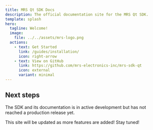 ```yaml
---
title: MRS Qt SDK Docs
description: The official documentation site for the MRS Qt SDK.
template: splash
hero:
  tagline: Welcome!
  image:
    file: ../../assets/mrs-logo.png
  actions:
    - text: Get Started
      link: /guides/installation/
      icon: right-arrow
    - text: View on GitHub
      link: https://github.com/mrs-electronics-inc/mrs-sdk-qt
      icon: external
      variant: minimal
---
```



## Next steps

<Card title="Work-in-progress" icon="rocket">
The SDK and its documentation is in active development but has not reached a production release yet.

This site will be updated as more features are added! Stay tuned!
</Card>
